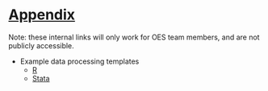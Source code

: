 # [Appendix](#appendix)

Note: these internal links will only work for OES team members, and are not publicly accessible.

* Example data processing templates
    + [R](https://drive.google.com/drive/folders/1kzsXWhkZrOkVUGlFcmDccMIqWVUvprvV?usp=drive_link)
    + [Stata](https://drive.google.com/drive/folders/1Gwv-ndU4bbnnjgQWli__y6NnztjrGlkd?usp=drive_link)
